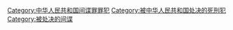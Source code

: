{{Catmore|间谍罪 (中华人民共和国)}}

[[Category:中华人民共和国间谍罪罪犯|Category:中华人民共和国间谍罪罪犯]]
[[Category:被中华人民共和国处决的死刑犯|Category:被中华人民共和国处决的死刑犯]]
[[Category:被处决的间谍|Category:被处决的间谍]]